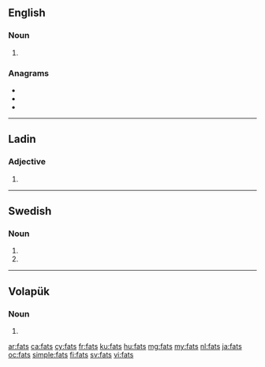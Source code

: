 {{also|fäts}}
==English==

===Noun===
{{head|en|noun plural form}}

# {{plural of|fat|lang=en}}

===Anagrams===
* {{l|en|fast}}
* {{l|en|SAFT}}
* {{l|en|TAFs}}

----

==Ladin==

===Adjective===
{{head|lld|adjective form}}

# {{plural of|fat|lang=lld}}

----

==Swedish==

===Noun===
{{head|sv|noun form}}

# {{sv-noun-form-indef-gen|fat}}
# {{sv-noun-form-indef-gen-pl|fat}}

----

==Volapük==

===Noun===
{{head|vo|noun form}}

# {{inflection of|fat||nom|p|lang=vo}}

[[ar:fats]]
[[ca:fats]]
[[cy:fats]]
[[fr:fats]]
[[ku:fats]]
[[hu:fats]]
[[mg:fats]]
[[my:fats]]
[[nl:fats]]
[[ja:fats]]
[[oc:fats]]
[[simple:fats]]
[[fi:fats]]
[[sv:fats]]
[[vi:fats]]